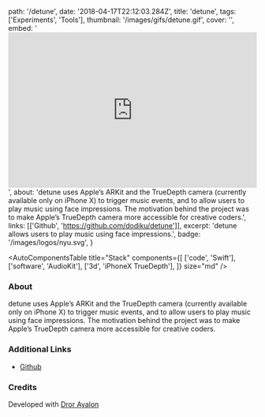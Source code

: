   path: '/detune',
  date: '2018-04-17T22:12:03.284Z',
  title: 'detune',
  tags: ['Experiments', 'Tools'],
  thumbnail: '/images/gifs/detune.gif',
  cover: '',
  embed:
    '<iframe width="100%" height="315" src="https://www.youtube.com/embed/7xnZwB00mrE?rel=0&amp;controls=0&amp;showinfo=0" frameborder="0" allow="autoplay; encrypted-media" allowfullscreen></iframe>',
  about:
    'detune uses Apple’s ARKit and the TrueDepth camera (currently available only on iPhone X) to trigger music events, and to allow users to play music using face impressions. The motivation behind the project was to make Apple’s TrueDepth camera more accessible for creative coders.',
  links: [['Github', 'https://github.com/dodiku/detune']],
  excerpt: 'detune allows users to play music using face impressions.',
  badge: '/images/logos/nyu.svg',
}

<AutoComponentsTable
  title="Stack"
  components={[
    ['code', 'Swift'],
    ['software', 'AudioKit'],
    ['3d', 'iPhoneX TrueDepth'],
  ]}
  size="md"
/>

### About

detune uses Apple’s ARKit and the TrueDepth camera (currently available only on iPhone X) to trigger music events, and to allow users to play music using face impressions. The motivation behind the project was to make Apple’s TrueDepth camera more accessible for creative coders.

### Additional Links

- [Github](https://github.com/dodiku/detune)

### Credits

Developed with <a target="_blank" href="https://drorayalon.com">Dror Ayalon</a>
